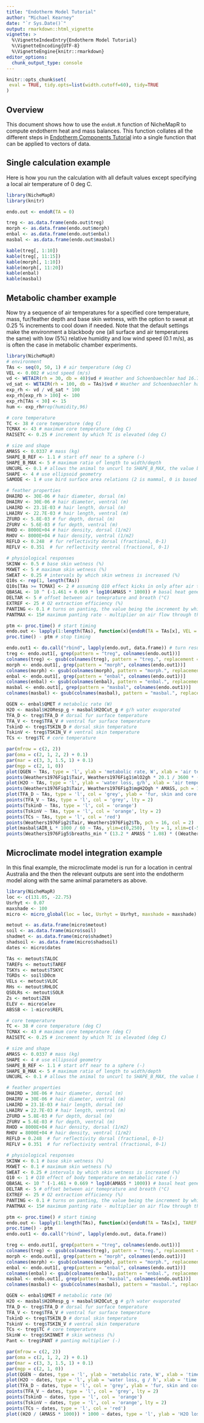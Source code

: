 ```yaml
---
title: "Endotherm Model Tutorial"
author: "Michael Kearney"
date: "`r Sys.Date()`"
output: rmarkdown::html_vignette
vignette: >
  %\VignetteIndexEntry{Endotherm Model Tutorial}
  %\VignetteEncoding{UTF-8}
  %\VignetteEngine{knitr::rmarkdown}
editor_options: 
  chunk_output_type: console
---
```


```r
knitr::opts_chunk$set(
 eval = TRUE, tidy.opts=list(width.cutoff=60), tidy=TRUE  
)
```

## Overview

This document shows how to use the `endoR.R` function of NicheMapR to compute endotherm heat and mass balances. This function collates all the different steps in [Endotherm Components Tutorial](endotherm-components-tutorial.html) into a single function that can be applied to vectors of data.

## Single calculation example

Here is how you run the calculation with all default values except specifying a local air temperature of 0 deg C.

```r
library(NicheMapR)
library(knitr)

endo.out <- endoR(TA = 0)

treg <- as.data.frame(endo.out$treg)
morph <- as.data.frame(endo.out$morph)
enbal <- as.data.frame(endo.out$enbal)
masbal <- as.data.frame(endo.out$masbal)

kable(treg[, 1:10])
kable(treg[, 11:15])
kable(morph[, 1:10])
kable(morph[, 11:20])
kable(enbal)
kable(masbal)
```

## Metabolic chamber example

Now try a sequence of air temperatures for a specified core temperature, mass, fur/feather depth and base skin wetness, with the option to sweat at 0.25 % increments to cool down if needed. Note that the default settings make the environment a blackbody one (all surface and air temperatures the same) with low (5%) relative humidity and low wind speed (0.1 m/s), as is often the case in metabolic chamber experiments.

```r
library(NicheMapR)
# environment
TAs <- seq(0, 50, 1) # air temperature (deg C)
VEL <- 0.002 # wind speed (m/s)
vd <- WETAIR(rh = 30, db = 40)$vd # Weather and Schoenbaechler had 16.7 mm Hg above 40 deg C = 30% RH at 40 deg C
vd_sat <- WETAIR(rh = 100, db = TAs)$vd # Weather and Schoenbaechler had 16.7 mm Hg above 40 deg C = 30% RH at 40 deg C
exp_rh <- vd / vd_sat * 100
exp_rh[exp_rh > 100] <- 100
exp_rh[TAs < 30] <- 15
hum <- exp_rh#rep(humidity,96)

# core temperature
TC <- 38 # core temperature (deg C)
TCMAX <- 43 # maximum core temperature (deg C)
RAISETC <- 0.25 # increment by which TC is elevated (deg C)

# size and shape
AMASS <- 0.0337 # mass (kg)
SHAPE_B_REF <- 1.1 # start off near to a sphere (-)
SHAPE_B_MAX <- 5 # maximum ratio of length to width/depth
UNCURL <- 0.1 # allows the animal to uncurl to SHAPE_B_MAX, the value being the increment SHAPE_B is increased per iteration
SHAPE <- 4 # use ellipsoid geometry
SAMODE <- 1 # use bird surface area relations (2 is mammal, 0 is based on shape specified in GEOM)

# feather properties
DHAIRD <- 30E-06 # hair diameter, dorsal (m)
DHAIRV <- 30E-06 # hair diameter, ventral (m)
LHAIRD <- 23.1E-03 # hair length, dorsal (m)
LHAIRV <- 22.7E-03 # hair length, ventral (m)
ZFURD <- 5.8E-03 # fur depth, dorsal (m)
ZFURV <- 5.6E-03 # fur depth, ventral (m)
RHOD <- 8000E+04 # hair density, dorsal (1/m2)
RHOV <- 8000E+04 # hair density, ventral (1/m2)
REFLD <- 0.248  # fur reflectivity dorsal (fractional, 0-1)
REFLV <- 0.351  # fur reflectivity ventral (fractional, 0-1)

# physiological responses
SKINW <- 0.5 # base skin wetness (%)
MXWET <- 5 # maximum skin wetness (%)
SWEAT <- 0.25 # intervals by which skin wetness is increased (%)
Q10s <- rep(1, length(TAs))
Q10s[TAs >= TCMAX] <- 2 # assuming Q10 effect kicks in only after air temp rises above TCMAX
QBASAL <- 10 ^ (-1.461 + 0.669 * log10(AMASS * 1000)) # basal heat generation (W)
DELTAR <- 5 # offset between air temeprature and breath (°C)
EXTREF <- 25 # O2 extraction efficiency (%)
PANTING <- 0.1 # turns on panting, the value being the increment by which the panting multiplier is increased up to the maximum value, PANTMAX
PANTMAX <- 15# maximum panting rate - multiplier on air flow through the lungs above that determined by metabolic rate

ptm <- proc.time() # start timing
endo.out <- lapply(1:length(TAs), function(x){endoR(TA = TAs[x], VEL = VEL, TC = TC, TCMAX = TCMAX, RH = hum[x], AMASS = AMASS, SHAPE = SHAPE, SHAPE_B_REF = SHAPE_B_REF, SHAPE_B_MAX = SHAPE_B_MAX, SKINW = SKINW, SWEAT = SWEAT, MXWET = MXWET, Q10 = Q10s[x], QBASAL = QBASAL, DELTAR = DELTAR, DHAIRD = DHAIRD, DHAIRV = DHAIRV, LHAIRD = LHAIRD, LHAIRV = LHAIRV, ZFURD = ZFURD, ZFURV = ZFURV, RHOD = RHOD, RHOV = RHOV, REFLD = REFLD, RAISETC = RAISETC, PANTING = PANTING, PANTMAX = PANTMAX, EXTREF = EXTREF, UNCURL = UNCURL, SAMODE = SAMODE)}) # run endoR across environments
proc.time() - ptm # stop timing

endo.out1 <- do.call("rbind", lapply(endo.out, data.frame)) # turn results into data frame
treg <- endo.out1[, grep(pattern = "treg", colnames(endo.out1))]
colnames(treg) <- gsub(colnames(treg), pattern = "treg.", replacement = "")
morph <- endo.out1[, grep(pattern = "morph", colnames(endo.out1))]
colnames(morph) <- gsub(colnames(morph), pattern = "morph.", replacement = "")
enbal <- endo.out1[, grep(pattern = "enbal", colnames(endo.out1))]
colnames(enbal) <- gsub(colnames(enbal), pattern = "enbal.", replacement = "")
masbal <- endo.out1[, grep(pattern = "masbal", colnames(endo.out1))]
colnames(masbal) <- gsub(colnames(masbal), pattern = "masbal.", replacement = "")

QGEN <- enbal$QMET # metabolic rate (W)
H2O <- masbal$H2OResp_g + masbal$H2OCut_g # g/h water evaporated
TFA_D <- treg$TFA_D # dorsal fur surface temperature
TFA_V <- treg$TFA_V # ventral fur surface temperature
TskinD <- treg$TSKIN_D # dorsal skin temperature
TskinV <- treg$TSKIN_V # ventral skin temperature
TCs <- treg$TC # core temperature

par(mfrow = c(2, 2))
par(oma = c(2, 1, 2, 2) + 0.1)
par(mar = c(3, 3, 1.5, 1) + 0.1)
par(mgp = c(2, 1, 0))
plot(QGEN ~ TAs, type = 'l', ylab = 'metabolic rate, W', xlab = 'air temperature, deg C', ylim = c(0.2, 1.2))
points(Weathers1976Fig1$Tair, Weathers1976Fig1$mlO2gh * 20.1 / 3600 * (AMASS * 1000), pch = 16, col = 2)
plot(H2O ~ TAs, type = 'l', ylab = 'water loss, g/h', xlab = 'air temperature, deg C', ylim = c(0, 1.5))
points(Weathers1976Fig3$Tair, Weathers1976Fig3$mgH2Ogh * AMASS, pch = 16, col = 2)
plot(TFA_D ~ TAs, type = 'l', col = 'grey', ylab = 'fur, skin and core temperature, deg C', xlab = 'air temperature, deg C', ylim = c(10, 50))
points(TFA_V ~ TAs, type = 'l', col = 'grey', lty = 2)
points(TskinD ~ TAs, type = 'l', col = 'orange')
points(TskinV ~ TAs, type = 'l', col = 'orange', lty = 2)
points(TCs ~ TAs, type = 'l', col = 'red')
points(Weathers1976Fig2$Tair, Weathers1976Fig2$Tb, pch = 16, col = 2)
plot(masbal$AIR_L * 1000 / 60 ~ TAs, ylim=c(0,250),  lty = 1, xlim=c(-5,50), main = "minute volume", ylab = "ml / min", xlab=paste("air temperature (deg C)"), type = 'l') 
points(Weathers1976Fig5$breaths_min * (13.2 * AMASS ^ 1.08) * ((Weathers1976Fig5$Tair + 273.15) / 273.15) ~ Weathers1976Fig5$Tair, col='red', pch = 16) # tidal volume allometry from Lasiewski, R. C., and W. A. Calder. 1971, correcting volume according to PV = nRT equation, where V_2 = T_2 * V_1 / T_2, and T_1 is at STP, so 0 deg C
```

## Microclimate model integration example

In this final example, the microclimate model is run for a location in central Australia and the then the relevant outputs are sent into the endotherm model along with the same animal parameters as above.

```r
library(NicheMapR)
loc <- c(131.05, -22.75)
Usrhyt <- 0.07
maxshade <- 100
micro <- micro_global(loc = loc, Usrhyt = Usrhyt, maxshade = maxshade)

metout <- as.data.frame(micro$metout)
soil <- as.data.frame(micro$soil)
shadmet <- as.data.frame(micro$shadmet)
shadsoil <- as.data.frame(micro$shadsoil)
dates <- micro$dates

TAs <- metout$TALOC
TAREFs <- metout$TAREF
TSKYs <- metout$TSKYC
TGRDs <- soil$D0cm
VELs <- metout$VLOC
RHs <- metout$RHLOC
QSOLRs <- metout$SOLR 
Zs <- metout$ZEN
ELEV <- micro$elev
ABSSB <- 1-micro$REFL

# core temperature
TC <- 38 # core temperature (deg C)
TCMAX <- 43 # maximum core temperature (deg C)
RAISETC <- 0.25 # increment by which TC is elevated (deg C)

# size and shape
AMASS <- 0.0337 # mass (kg)
SHAPE <- 4 # use ellipsoid geometry
SHAPE_B_REF <- 1.1 # start off near to a sphere (-)
SHAPE_B_MAX <- 5 # maximum ratio of length to width/depth
UNCURL <- 0.1 # allows the animal to uncurl to SHAPE_B_MAX, the value being the increment SHAPE_B is increased per iteration

# feather properties
DHAIRD = 30E-06 # hair diameter, dorsal (m)
DHAIRV = 30E-06 # hair diameter, ventral (m)
LHAIRD = 23.1E-03 # hair length, dorsal (m)
LHAIRV = 22.7E-03 # hair length, ventral (m)
ZFURD = 5.8E-03 # fur depth, dorsal (m)
ZFURV = 5.6E-03 # fur depth, ventral (m)
RHOD = 8000E+04 # hair density, dorsal (1/m2)
RHOV = 8000E+04 # hair density, ventral (1/m2)
REFLD = 0.248  # fur reflectivity dorsal (fractional, 0-1)
REFLV = 0.351  # fur reflectivity ventral (fractional, 0-1)

# physiological responses
SKINW <- 0.1 # base skin wetness (%)
MXWET <- 0.1 # maximum skin wetness (%)
SWEAT <- 0.25 # intervals by which skin wetness is increased (%)
Q10 <- 1 # Q10 effect of body temperature on metabolic rate (-)
QBASAL <- 10 ^ (-1.461 + 0.669 * log10(AMASS * 1000)) # basal heat generation (W)
DELTAR <- 5 # offset between air temeprature and breath (°C)
EXTREF <- 25 # O2 extraction efficiency (%)
PANTING <- 0.1 # turns on panting, the value being the increment by which the panting multiplier is increased up to the maximum value, PANTMAX
PANTMAX <- 15# maximum panting rate - multiplier on air flow through the lungs above that determined by metabolic rate

ptm <- proc.time() # start timing
endo.out <- lapply(1:length(TAs), function(x){endoR(TA = TAs[x], TAREF = TAREFs[x], TSKY = TSKYs[x], TGRD = TGRDs[x], VEL = VELs[x], RH = RHs[x], QSOLR = QSOLRs[x], Z = Zs[x], ELEV = ELEV, ABSSB = ABSSB, TC = TC, TCMAX = TCMAX, AMASS = AMASS, SHAPE = SHAPE, SHAPE_B_REF = SHAPE_B_REF, SHAPE_B_MAX = SHAPE_B_MAX, SKINW = SKINW, SWEAT = SWEAT, Q10 = Q10, QBASAL = QBASAL, DELTAR = DELTAR, DHAIRD = DHAIRD, DHAIRV = DHAIRV, LHAIRD = LHAIRD, LHAIRV = LHAIRV, ZFURD = ZFURD, ZFURV = ZFURV, RHOD = RHOD, RHOV = RHOV, REFLD = REFLD, RAISETC = RAISETC, PANTING = PANTING, PANTMAX = PANTMAX, EXTREF = EXTREF, UNCURL = UNCURL, SAMODE = SAMODE, SHADE = 0)})
proc.time() - ptm
endo.out1 <- do.call("rbind", lapply(endo.out, data.frame))

treg <- endo.out1[, grep(pattern = "treg", colnames(endo.out1))]
colnames(treg) <- gsub(colnames(treg), pattern = "treg.", replacement = "")
morph <- endo.out1[, grep(pattern = "morph", colnames(endo.out1))]
colnames(morph) <- gsub(colnames(morph), pattern = "morph.", replacement = "")
enbal <- endo.out1[, grep(pattern = "enbal", colnames(endo.out1))]
colnames(enbal) <- gsub(colnames(enbal), pattern = "enbal.", replacement = "")
masbal <- endo.out1[, grep(pattern = "masbal", colnames(endo.out1))]
colnames(masbal) <- gsub(colnames(masbal), pattern = "masbal.", replacement = "")

QGEN <- enbal$QMET # metabolic rate (W)
H2O <- masbal$H2OResp_g + masbal$H2OCut_g # g/h water evaporated
TFA_D <- treg$TFA_D # dorsal fur surface temperature
TFA_V <- treg$TFA_V # ventral fur surface temperature
TskinD <- treg$TSKIN_D # dorsal skin temperature
TskinV <- treg$TSKIN_V # ventral skin temperature
TCs <- treg$TC # core temperature
SkinW <- treg$SKINWET # skin wetness (%)
Pant <- treg$PANT # panting multiplier (-)

par(mfrow = c(2, 2))
par(oma = c(2, 1, 2, 2) + 0.1)
par(mar = c(3, 3, 1.5, 1) + 0.1)
par(mgp = c(2, 1, 0))
plot(QGEN ~ dates, type = 'l', ylab = 'metabolic rate, W', xlab = 'time', ylim = c(0, QBASAL * 5))
plot(H2O ~ dates, type = 'l', ylab = 'water loss, g / h', xlab = 'time', ylim = c(0, 2))
plot(TFA_D ~ dates, type = 'l', col = 'grey', ylab = 'fur, skin and core temperature, deg C', xlab = 'time', ylim = c(0, 60))
points(TFA_V ~ dates, type = 'l', col = 'grey', lty = 2)
points(TskinD ~ dates, type = 'l', col = 'orange')
points(TskinV ~ dates, type = 'l', col = 'orange', lty = 2)
points(TCs ~ dates, type = 'l', col = 'red')
plot((H2O / (AMASS * 1000)) * 1000 ~ dates, type = 'l', ylab = 'H2O loss, % body mass / h', xlab = 'time', ylim = c(0, 50))
```
